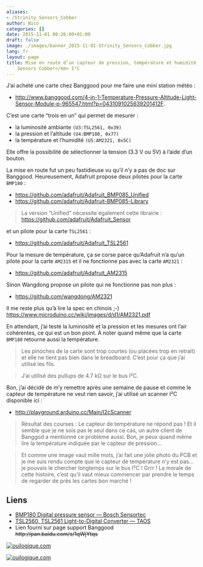 ```yaml
---
aliases:
- /Strinity_Sensors_Cobber
author: Nico
categories: []
date: 2015-11-01 00:26:00+01:00
draft: false
image: ./images/banner_2015-11-01-Strinity_Sensors_Cobber.jpg
lang: fr
layout: page
title: Mise en route d’un capteur de pression, température et humidité <em>Strinity
    Sensors Cobber</em> I²C
---
```


J’ai acheté une carte chez Banggood pour me faire une mini station météo :

-   <http://www.banggood.com/4-in-1-Temperature-Pressure-Altitude-Light-Sensor-Module-p-965547.html?p=0431091025639201412F>.

C’est une carte “trois en un” qui permet de mesurer :

-   la luminosité ambiante `(U3:TSL2561, 0x39)`
-   la pression et l’altitude `(U4:BMP180, 0x77)`
-   la température et l’humidité `(U5:AM2321, 0x5C)`

Elle offre la possibilité de sélectionner la tension (3.3 V ou 5V) à l’aide d’un bouton.

La mise en route fut un peu fastidieuse vu qu’il n’y a pas de doc sur Banggood. Heureusement, Adafruit propose deux pilotes pour la carte `BMP180` :

-   <https://github.com/adafruit/Adafruit_BMP085_Unified>
-   <https://github.com/adafruit/Adafruit-BMP085-Library>

> La version “Unified” nécessite également cette librairie :
> <https://github.com/adafruit/Adafruit_Sensor>

et un pilote pour la carte `TSL2561` :

-   <https://github.com/adafruit/Adafruit_TSL2561>

Pour la mesure de température, ça se corse parce qu’Adafruit n’a qu’un pilote pour la carte `AM2315` et il ne fonctionne pas avec la carte `AM2321` :

-   <https://github.com/adafruit/Adafruit_AM2315>

Sinon Wangdong propose un pilote qui ne fonctionne pas non plus :

-   <https://github.com/wangdong/AM2321>

Il me reste plus qu’à lire la spec en chinois ;-) <https://www.microduino.cc/wiki/images/d/d1/AM2321.pdf>

En attendant, j’ai testé la luminosité et la pression et les mesures ont l’air cohérentes, ce qui est un bon point. À noter quand même que la carte `BMP180` retourne aussi la température.

> Les pinoches de la carte sont trop courtes (ou placées trop en retrait) et elle ne tient pas bien dans le breadboard. C’est pour ça que j’ai utilisé les fils.

> J’ai utilisé des pullups de 4.7 kΩ sur le bus I²C.

Bon, j’ai décidé de m’y remettre après une semaine de pause et comme le capteur de température ne veut rien savoir, j’ai utilisé un scanner I²C disponible ici :

-   <http://playground.arduino.cc/Main/I2cScanner>

> Résultat des courses : Le capteur de température ne répond pas ! Et il semble que je ne sois pas le seul dans ce cas, un autre client de Banggod a mentionné ce problème aussi. Bon, je peux quand même lire la température indiquée par le capteur de pression...

> Et comme une image vaut mille mots, j’ai fait une jolie photo du PCB et je me suis rendu compte que le capteur de température n’y est pas... je pouvais le chercher longtemps sur le bus I²C ! Grrr ! La morale de cette histoire, c’est qu’il vaut mieux commencer par prendre le temps de regarder de près les cartes bon marché !

## Liens

-   [BMP180 Digital pressure sensor — Bosch Sensortec](./docs/BST-BMP180-DS000-09.pdf)
-   [TSL2560, TSL2561 Light-to-Digital Converter — TAOS](./docs/TSL2561.pdf)
-   Lien fourni sur page support Banggood ~~http://pan.baidu.com/s/1qWjYtqs~~

[![ouilogique.com][img_1]][img_1]

[img_1]: ./images/Strinity_Sensors_Cobber_004_low_res.jpg

[![ouilogique.com][img_2]][img_2]

[img_2]: ./images/Strinity_Sensors_Cobber_001.jpg

<script src="/js/prev_next_links.js"></script>
<script src="/js/prev_next_buttons.js"></script>

    